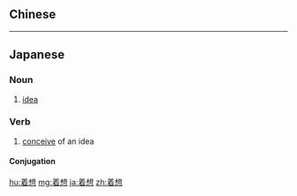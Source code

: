 {{also|著想}}
==Chinese==
{{zh-see|著想}}

----

==Japanese==
{{ja-kanjitab|ちゃく|そう|yomi=on}}

===Noun===
{{ja-noun|ちゃくそう}}

# [[idea]]

===Verb===
{{ja-verb-suru|ちゃくそう}}

# [[conceive]] of an idea

====Conjugation====
{{ja-suru|ちゃくそう}}

[[hu:着想]]
[[mg:着想]]
[[ja:着想]]
[[zh:着想]]